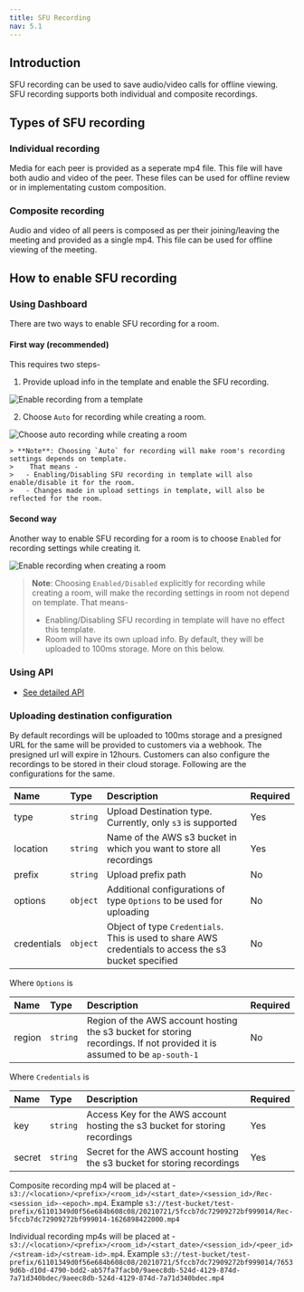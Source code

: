 ```yaml
---
title: SFU Recording
nav: 5.1
---
```


## Introduction
SFU recording can be used to save audio/video calls for offline viewing. SFU recording supports both individual and composite recordings.

## Types of SFU recording

### Individual recording
Media for each peer is provided as a seperate mp4 file. This file will have both audio and video of the peer. These files can be used for offline review or in implementating custom composition.

### Composite recording
Audio and video of all peers is composed as per their joining/leaving the meeting and provided as a single mp4. This file can be used for offline viewing of the meeting.

## How to enable SFU recording

### Using Dashboard
There are two ways to enable SFU recording for a room.

#### First way (recommended)
This requires two steps-
1. Provide upload info in the template and enable the SFU recording.

![Enable recording from a template](/docs/v2/recording.png)

2. Choose `Auto` for recording while creating a room.

![Choose auto recording while creating a room](/docs/v2/create-a-room-recording-auto.png)

    > **Note**: Choosing `Auto` for recording will make room's recording settings depends on template.
    >    That means - 
    >   - Enabling/Disabling SFU recording in template will also enable/disable it for the room.
    >   - Changes made in upload settings in template, will also be reflected for the room.

#### Second way
Another way to enable SFU recording for a room is to choose `Enabled` for recording settings while creating it.

![Enable recording when creating a room](/docs/v2/create-a-room-recording-enabled.png)

> **Note**: Choosing `Enabled/Disabled` explicitly for recording while creating a room, will make the recording settings in room not depend on template.
>    That means-
>    - Enabling/Disabling SFU recording in template will have no effect this template.
>    - Room will have its own upload info. By default, they will be uploaded to 100ms storage. More on this below.

### Using API
-   [See detailed API](/server-side/v2/rooms/create-via-api)

### Uploading destination configuration
By default recordings will be uploaded to 100ms storage and a presigned URL for the same will be provided to customers via a webhook. The presigned url will expire in 12hours.
Customers can also configure the recordings to be stored in their cloud storage. Following are the configurations for the same.

| Name        | Type     | Description                                                                                           | Required |
| :---------- | :------- | :---------------------------------------------------------------------------------------------------- | :------- |
| type        | `string` | Upload Destination type. Currently, only `s3` is supported                                            | Yes      |
| location    | `string` | Name of the AWS s3 bucket in which you want to store all recordings                                   | Yes      |
| prefix      | `string` | Upload prefix path                                                                                    | No       |
| options     | `object` | Additional configurations of type `Options` to be used for uploading                                  | No       |
| credentials | `object` | Object of type `Credentials`. This is used to share AWS credentials to access the s3 bucket specified | No       |

Where `Options` is

| Name   | Type     | Description                                                                                                              | Required |
| :----- | :------- | :----------------------------------------------------------------------------------------------------------------------- | :------- |
| region | `string` | Region of the AWS account hosting the s3 bucket for storing recordings. If not provided it is assumed to be `ap-south-1` | No       |

Where `Credentials` is

| Name   | Type     | Description                                                                 | Required |
| :----- | :------- | :-------------------------------------------------------------------------- | :------- |
| key    | `string` | Access Key for the AWS account hosting the s3 bucket for storing recordings | Yes      |
| secret | `string` | Secret for the AWS account hosting the s3 bucket for storing recordings     | Yes      |

Composite recording mp4 will be placed at - `s3://<location>/<prefix>/<room_id>/<start_date>/<session_id>/Rec-<session_id>-<epoch>.mp4`. Example `s3://test-bucket/test-prefix/61101349d0f56e684b608c08/20210721/5fccb7dc72909272bf999014/Rec-5fccb7dc72909272bf999014-1626898422000.mp4`

Individual recording mp4s will be placed at - `s3://<location>/<prefix>/<room_id>/<start_date>/<session_id>/<peer_id>/<stream-id>/<stream-id>.mp4`. Example `s3://test-bucket/test-prefix/61101349d0f56e684b608c08/20210721/5fccb7dc72909272bf999014/76539d6b-d10d-4790-bdd2-ab57fa7facb0/9aeec8db-524d-4129-874d-7a71d340bdec/9aeec8db-524d-4129-874d-7a71d340bdec.mp4`
